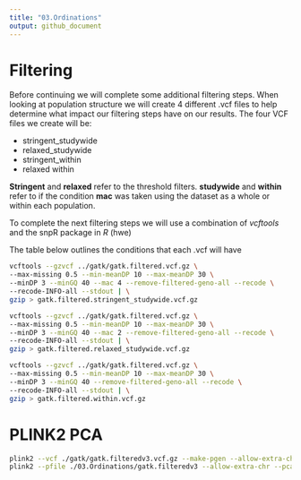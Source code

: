 ```yaml
---
title: "03.Ordinations"
output: github_document
---
```


# Filtering 

Before continuing we will complete some additional filtering steps. When looking at population structure we will create 4 different .vcf files to help determine what impact our filtering steps have on our results. The four VCF files we create will be: 

* stringent_studywide 
* relaxed_studywide 
* stringent_within 
* relaxed within

**Stringent** and **relaxed** refer to the threshold filters. 
**studywide** and **within** refer to if the condition **mac** was taken using the dataset as a whole or within each population. 

To complete the next filtering steps we will use a combination of _vcftools_ and the snpR package in _R_ (hwe) 

The table below outlines the conditions that each .vcf will have

```bash
vcftools --gzvcf ../gatk/gatk.filtered.vcf.gz \
--max-missing 0.5 --min-meanDP 10 --max-meanDP 30 \
--minDP 3 --minGQ 40 --mac 4 --remove-filtered-geno-all --recode \
--recode-INFO-all --stdout | \
gzip > gatk.filtered.stringent_studywide.vcf.gz 

vcftools --gzvcf ../gatk/gatk.filtered.vcf.gz \
--max-missing 0.5 --min-meanDP 10 --max-meanDP 30 \
--minDP 3 --minGQ 40 --mac 2 --remove-filtered-geno-all --recode \
--recode-INFO-all --stdout | \
gzip > gatk.filtered.relaxed_studywide.vcf.gz 

vcftools --gzvcf ../gatk/gatk.filtered.vcf.gz \
--max-missing 0.5 --min-meanDP 10 --max-meanDP 30 \
--minDP 3 --minGQ 40 --remove-filtered-geno-all --recode \
--recode-INFO-all --stdout | \
gzip > gatk.filtered.within.vcf.gz
```

# PLINK2 PCA
```bash
plink2 --vcf ./gatk/gatk.filteredv3.vcf.gz --make-pgen --allow-extra-chr --out ./03.Ordinations/gatk.filteredv3
plink2 --pfile ./03.Ordinations/gatk.filteredv3 --allow-extra-chr --pca --out ./03.Ordinations/gatk.filteredv3.pca
```
